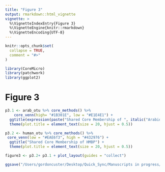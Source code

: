 ```yaml
---
title: "Figure 3"
output: rmarkdown::html_vignette
vignette: >
  %\VignetteIndexEntry{Figure 3}
  %\VignetteEngine{knitr::rmarkdown}
  %\VignetteEncoding{UTF-8}
---
```


```r
knitr::opts_chunk$set(
  collapse = TRUE,
  comment = "#>"
)
```

```r
library(CoreMicro)
library(patchwork)
library(ggplot2)
```


# Figure 3

```r
p3.1 <- arab_otu %>% core_methods() %>% 
    core_venn(high= "#1B301E", low = "#E1E4E1") + 
  ggtitle(expression(paste("Shared Core Membership of ", italic("Arabidopsis")))) +
  theme(plot.title = element_text(size = 20, hjust = 0.5))

p3.2 <- human_otu %>% core_methods() %>% 
 core_venn(low = "#EAE6f3", high = "#432976") +
  ggtitle("Shared Core Membership of HMBP") +
  theme(plot.title = element_text(size = 20, hjust = 0.5))

figure3 <- p3.2+ p3.1 + plot_layout(guides = "collect")

ggsave("/Users/gordoncuster/Desktop/Quick_Sync/Manuscripts in progress/CoreCommunity/March22/figure2.tiff", figure3, height = 8, width = 15)
```
